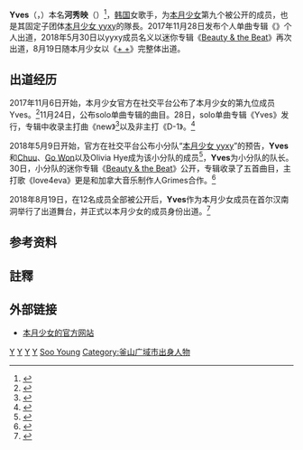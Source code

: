 {{藝人
| 姓名 = Yves
| 圖片 = 180610 이달의소녀 인기가요 미니팬미팅 사진 (15).jpg
| 圖片簡介 = 2018年6月参加[[SBS_(韓國)|SBS]][[人气歌谣|人气歌谣]]迷你粉丝见面会的Yves
| 類型 = 女歌手
| 出生日期 = {{birth_date_and _age|1997|5|24}}
| 本名 = 河秀映
| 英文名 = Sally
| 國籍 = {{KOR}}
| 出生地點 = {{KOR}}[[釜山广域市|釜山广域市]][[金井区|金井区]]
| 職業 = [[歌手|歌手]]、[[舞者|舞者]]、[[主持人|主持人]]
| 出道日期 = 個人：<br>{{start date and age|2017|11|28}}<br>本月少女 yyxy：<br>{{start date and age|2018|5|30}}<br>本月少女：<br>{{start date and age|2018|8|19}}
| 出道作 = 個人：《{{link-en|Yves (专辑)|Yves (single album)|Yves}}》<br>本月少女：《[[+_+|+ +]]》
| 活躍年代 = 2017年至今
| 相關團體 = [[本月少女|本月少女]]、[[本月少女_yyxy|本月少女 yyxy]]、ViRryVes
| 暱稱 = 天鵝、黑天鵝、九姐
| 簽名 = [[File:LOONA_Yves_signature.png|150px]]
}}
{{Korean
| hangul = 이브
| rr = Ibeu
| mr = Ipŭ
| hangulborn = 하수영
| hanjaborn = 河秀映
| rrborn = Ha Suyeong
| mrborn = Ha Suyŏng
}}

'''Yves'''{{notetag|讀音為Eve，本為法國男子名稱，如[[Yves_Saint_Laurent|Yves Saint Laurent]]}}（{{lang-ko|'''이브'''}}，{{bd|1997年|5月24日}}）本名'''河秀映'''（{{kor|k='''하수영'''|hanja='''河秀映'''|rm= Ha Soo Young}}）<ref>{{Cite web|title=Yves亲笔正名：河水的河，優秀的秀，映照的映|url=https://www.facebook.com/LOONATWFC/photos/a.248526318926695.1073741828.248508892261771/387976794981646/?type=3&theater|date=2017年12月9日}}</ref>，[[大韩民国|韩国]]女歌手，为[[本月少女|本月少女]]第九个被公开的成员，也是其固定子团体[[本月少女_yyxy|本月少女 yyxy]]的隊長。2017年11月28日发布个人单曲专辑《{{link-en|Yves (专辑)|Yves (single album)|Yves}}》个人出道，2018年5月30日以yyxy成员名义以迷你专辑《[[Beauty_&_the_Beat|Beauty & the Beat]]》再次出道，8月19日随本月少女以《[[+_+|+ +]]》完整体出道。

== 出道经历 ==
2017年11月6日开始，本月少女官方在社交平台公布了本月少女的第九位成员Yves。<ref>{{Cite web|title=Yves公布预告|url=https://www.instagram.com/p/BbKHTxdh3DC/|date=2017年11月6日}}</ref>11月24日，公布solo单曲专辑的曲目。28日，solo单曲专辑《Yves》发行，专辑中收录主打曲《new》<ref>{{Cite web|title=[MV] Yves - new|url=https://www.youtube.com/watch?v=LIDe-yTxda0|date=2017年11月28日|access-date=2021年4月5日|archive-date=2020年11月3日|archive-url=https://web.archive.org/web/20201103053056/https://www.youtube.com/watch?v=LIDe-yTxda0}}</ref>以及非主打《D-1》。<ref>{{Cite web|title=《Yves》曲目公开|url=https://www.instagram.com/p/Bb4dm4whmbb/|date=2017年11月24日}}</ref>

2018年5月9日开始，官方在社交平台公布小分队“[[本月少女_yyxy|本月少女 yyxy]]”的预告，'''Yves'''和[[Chuu|Chuu]]、[[Go_Won|Go Won]]以及Olivia Hye成为该小分队的成员<ref>{{Cite web|title=本月少女 yyxy的预告|url=https://www.instagram.com/p/Bij5jzqHgGS/|date=2018年5月9日}}</ref>，'''Yves'''为小分队的队长。30日，小分队的迷你专辑《[[Beauty_&_the_Beat|Beauty & the Beat]]》公开，专辑收录了五首曲目，主打歌《love4eva》更是和加拿大音乐制作人Grimes合作。<ref>{{Cite web|title=[MV] 이달의 소녀 yyxy (LOONA/yyxy) "love4eva (feat. Grimes)"|url=https://www.youtube.com/watch?v=tIWpr3tHzII&list=PLn2nfuATkZsQaLAzJ3cMOOD_IDBEzW3wc&index=4|date=2018年5月30日|access-date=2021年4月5日|archive-date=2021年7月31日|archive-url=https://web.archive.org/web/20210731114541/https://www.youtube.com/watch?v=tIWpr3tHzII&list=PLn2nfuATkZsQaLAzJ3cMOOD_IDBEzW3wc&index=4}}</ref>

2018年8月19日，在12名成员全部被公开后，'''Yves'''作为本月少女成员在首尔汉南洞举行了出道舞台，并正式以本月少女的成员身份出道。<ref>{{Cite web|title=完整体出道新闻|url=https://www.nocutnews.co.kr/news/5017881|date=2018-08-20 17:31|access-date=2021-04-05|archive-date=2018-08-21|archive-url=https://web.archive.org/web/20180821114312/http://www.nocutnews.co.kr/news/5017881}}</ref>


== 参考资料 ==
<references />
== 註釋 ==
{{NoteFoot|3}}
==外部链接==
{{Commonscat|Yves}}
* [http://www.loonatheworld.com/ 本月少女的官方网站] {{Wayback|url=http://www.loonatheworld.com/ |date=20161220191433 }}
{{本月少女}}
{{Portal bar|人物|大韓民國|音乐}}
[[Category:本月少女|Y]]
[[Category:韓國女歌手|Y]]
[[Category:韓國流行音樂歌手|Y]]
[[Category:韓語流行音樂歌手|Y]]
[[Category:河姓|Soo Young]]
[[Category:釜山广域市出身人物|Category:釜山广域市出身人物]]